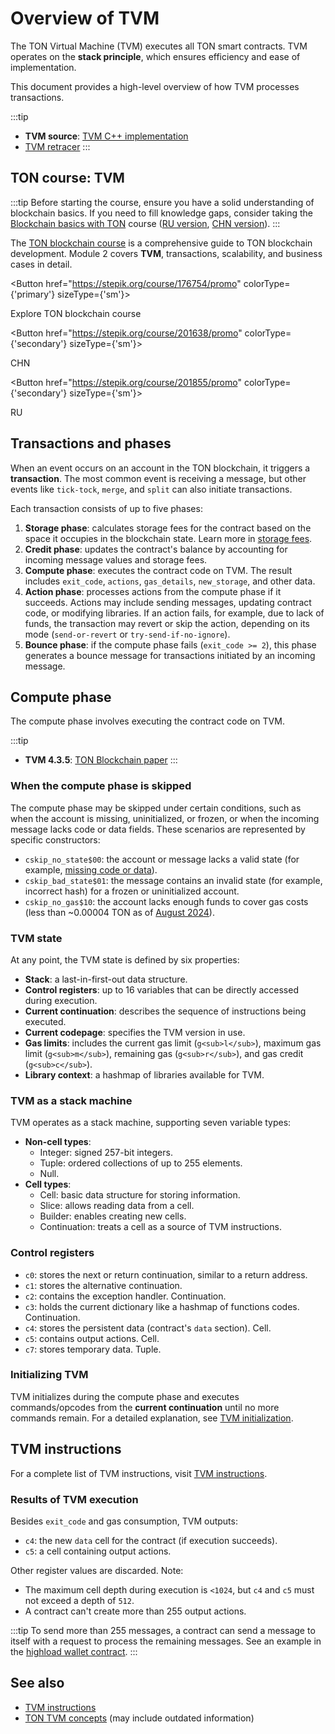 

# Overview of TVM

The TON Virtual Machine (TVM) executes all TON smart contracts. TVM operates on the **stack principle**, which ensures efficiency and ease of implementation.

This document provides a high-level overview of how TVM processes transactions.

:::tip

- **TVM source**: [TVM C++ implementation](https://github.com/ton-blockchain/ton/tree/master/crypto/vm)
- [TVM retracer](https://retracer.ton.org/)
  :::

## TON course: TVM

:::tip
Before starting the course, ensure you have a solid understanding of blockchain basics. If you need to fill knowledge gaps, consider taking the [Blockchain basics with TON](https://stepik.org/course/201294/promo) course ([RU version](https://stepik.org/course/202221/), [CHN version](https://stepik.org/course/200976/)).
:::

The [TON blockchain course](https://stepik.org/course/176754/) is a comprehensive guide to TON blockchain development. Module 2 covers **TVM**, transactions, scalability, and business cases in detail.

<Button href="https://stepik.org/course/176754/promo"
        colorType={'primary'} sizeType={'sm'}>

Explore TON blockchain course

</Button>

<Button href="https://stepik.org/course/201638/promo"
        colorType={'secondary'} sizeType={'sm'}>

CHN

</Button>

<Button href="https://stepik.org/course/201855/promo"
        colorType={'secondary'} sizeType={'sm'}>

RU

</Button>

## Transactions and phases

When an event occurs on an account in the TON blockchain, it triggers a **transaction**. The most common event is receiving a message, but other events like `tick-tock`, `merge`, and `split` can also initiate transactions.

Each transaction consists of up to five phases:

1. **Storage phase**: calculates storage fees for the contract based on the space it occupies in the blockchain state. Learn more in [storage fees](/v3/documentation/smart-contracts/transaction-fees/fees-low-level#storage-fee).
2. **Credit phase**: updates the contract's balance by accounting for incoming message values and storage fees.
3. **Compute phase**: executes the contract code on TVM. The result includes `exit_code`, `actions`, `gas_details`, `new_storage`, and other data.
4. **Action phase**: processes actions from the compute phase if it succeeds. Actions may include sending messages, updating contract code, or modifying libraries. If an action fails, for example, due to lack of funds, the transaction may revert or skip the action, depending on its mode (`send-or-revert` or `try-send-if-no-ignore`).
5. **Bounce phase**: if the compute phase fails (`exit_code >= 2`), this phase generates a bounce message for transactions initiated by an incoming message.

## Compute phase

The compute phase involves executing the contract code on TVM.

:::tip

- **TVM 4.3.5**: [TON Blockchain paper](https://docs.ton.org/assets/files/tblkch-6aaf006b94ee2843a982ebf21d7c1247.pdf)
  :::

### When the compute phase is skipped

The compute phase may be skipped under certain conditions, such as when the account is missing, uninitialized, or frozen, or when the incoming message lacks code or data fields. These scenarios are represented by specific constructors:

- `cskip_no_state$00`: the account or message lacks a valid state (for example, [missing code or data](https://testnet.tonviewer.com/transaction/7e78394d082882375a5d21affa6397dec60fc5a3ecbea87f401b0e460fb5c80c)).
- `cskip_bad_state$01`: the message contains an invalid state (for example, incorrect hash) for a frozen or uninitialized account.
- `cskip_no_gas$10`: the account lacks enough funds to cover gas costs (less than ~0.00004 TON as of [August 2024](https://testnet.tonviewer.com/transaction/9789306d7b29318c90477aa3df6599ee4a897031162ad41a24decb87db65402b)).

### TVM state

At any point, the TVM state is defined by six properties:

- **Stack**: a last-in-first-out data structure.
- **Control registers**: up to 16 variables that can be directly accessed during execution.
- **Current continuation**: describes the sequence of instructions being executed.
- **Current codepage**: specifies the TVM version in use.
- **Gas limits**: includes the current gas limit (`g<sub>l</sub>`), maximum gas limit (`g<sub>m</sub>`), remaining gas (`g<sub>r</sub>`), and gas credit (`g<sub>c</sub>`).
- **Library context**: a hashmap of libraries available for TVM.

### TVM as a stack machine

TVM operates as a stack machine, supporting seven variable types:

- **Non-cell types**:
  - Integer: signed 257-bit integers.
  - Tuple: ordered collections of up to 255 elements.
  - Null.
- **Cell types**:
  - Cell: basic data structure for storing information.
  - Slice: allows reading data from a cell.
  - Builder: enables creating new cells.
  - Continuation: treats a cell as a source of TVM instructions.

### Control registers

- `c0`: stores the next or return continuation, similar to a return address.
- `c1`: stores the alternative continuation.
- `c2`: contains the exception handler. Continuation.
- `c3`: holds the current dictionary like a hashmap of functions codes. Continuation.
- `c4`: stores the persistent data (contract's `data` section). Cell.
- `c5`: contains output actions. Cell.
- `c7`: stores temporary data. Tuple.

### Initializing TVM

TVM initializes during the compute phase and executes commands/opcodes from the **current continuation** until no more commands remain. For a detailed explanation, see [TVM initialization](/v3/documentation/tvm/tvm-initialization).

## TVM instructions

For a complete list of TVM instructions, visit [TVM instructions](/v3/documentation/tvm/instructions).

### Results of TVM execution

Besides `exit_code` and gas consumption, TVM outputs:

- `c4`: the new `data` cell for the contract (if execution succeeds).
- `c5`: a cell containing output actions.

Other register values are discarded. Note:

- The maximum cell depth during execution is `<1024`, but `c4` and `c5` must not exceed a depth of `512`.
- A contract can't create more than 255 output actions.

:::tip
To send more than 255 messages, a contract can send a message to itself with a request to process the remaining messages. See an example in the [highload wallet contract](https://github.com/ton-blockchain/highload-wallet-contract-v3/blob/main/contracts/highload-wallet-v3.func#L50).
:::

## See also

- [TVM instructions](/v3/documentation/tvm/instructions)
- [TON TVM concepts](https://ton.org/tvm.pdf) (may include outdated information)

<Feedback />
